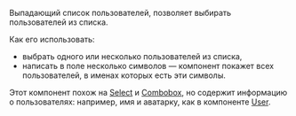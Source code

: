 
Выпадающий список пользователей, позволяет выбирать пользователей из списка.

Как его использовать:

- выбрать одного или несколько пользователей из списка,
- написать в поле несколько символов — компонент покажет всех пользователей, в именах которых есть эти символы.

Этот компонент похож на [Select](?path=/docs/components-user--playground) и [Combobox](?path=/docs/components-user--playground), но содержит информацию о пользователях: например, имя и аватарку, как в компоненте [User](?path=/docs/components-user--playground).
